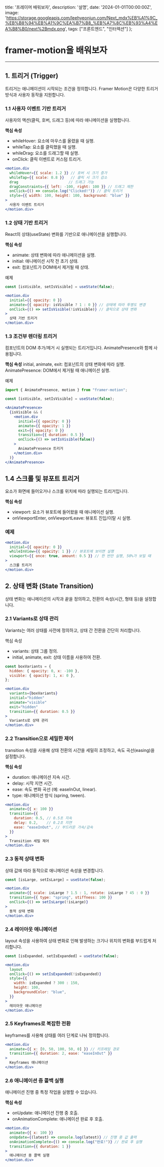   title: '프레이머 배워보자',
  description: '설명',
  date: '2024-01-01T00:00:00Z',
  image: 'https://storage.googleapis.com/leehyeonjun.com/Next_mdx%EB%A1%9C_%EB%B8%94%EB%A1%9C%EA%B7%B8_%EB%A7%8C%EB%93%A4%EA%B8%B0/next%2Bmdx.png',
  tags: ["프론트엔드", "인터렉션"]
};

# framer-motion을 배워보자

---

## 1. 트리거 (Trigger)
트리거는 애니메이션이 시작되는 조건을 정의합니다. Framer Motion은 다양한 트리거 방식과 사용자 동작을 지원합니다.

### 1.1 사용자 이벤트 기반 트리거
사용자의 액션(클릭, 호버, 드래그 등)에 따라 애니메이션을 실행합니다.

**핵심 속성**
- whileHover: 요소에 마우스를 올렸을 때 실행.
- whileTap: 요소를 클릭했을 때 실행.
- whileDrag: 요소를 드래그할 때 실행.
- onClick: 클릭 이벤트로 커스텀 트리거.

```jsx
<motion.div
  whileHover={{ scale: 1.2 }} // 호버 시 크기 증가
  whileTap={{ scale: 0.8 }}   // 클릭 시 크기 감소
  drag                       // 드래그 가능
  dragConstraints={{ left: -100, right: 100 }} // 드래그 제한
  onClick={() => console.log("Clicked!")} // 클릭 트리거
  style={{ width: 100, height: 100, background: "blue" }}
>
  사용자 이벤트 트리거
</motion.div>
```

### 1.2 상태 기반 트리거
React의 상태(useState) 변화를 기반으로 애니메이션을 실행합니다.

**핵심 속성**
- animate: 상태 변화에 따라 애니메이션을 실행.
- initial: 애니메이션 시작 전 초기 상태.
- exit: 컴포넌트가 DOM에서 제거될 때 상태.

예제
```jsx
const [isVisible, setIsVisible] = useState(false);

<motion.div
  initial={{ opacity: 0 }}
  animate={{ opacity: isVisible ? 1 : 0 }} // 상태에 따라 투명도 변경
  onClick={() => setIsVisible(!isVisible)} // 클릭으로 상태 변화
>
  상태 기반 트리거
</motion.div>
```

### 1.3 조건부 렌더링 트리거
컴포넌트의 DOM 추가/제거 시 실행되는 트리거입니다. AnimatePresence와 함께 사용됩니다.

**핵심 속성**
initial, animate, exit: 컴포넌트의 상태 변화에 따라 실행.
AnimatePresence: DOM에서 제거될 때 애니메이션 실행.

예제
```jsx
import { AnimatePresence, motion } from "framer-motion";

const [isVisible, setIsVisible] = useState(false);

<AnimatePresence>
  {isVisible && (
    <motion.div
      initial={{ opacity: 0 }}
      animate={{ opacity: 1 }}
      exit={{ opacity: 0 }}
      transition={{ duration: 0.5 }}
      onClick={() => setIsVisible(false)}
    >
      AnimatePresence 트리거
    </motion.div>
  )}
</AnimatePresence>
```

## 1.4 스크롤 및 뷰포트 트리거
요소가 화면에 들어오거나 스크롤 위치에 따라 실행되는 트리거입니다.

**핵심 속성**
- viewport: 요소가 뷰포트에 들어왔을 때 애니메이션 실행.
- onViewportEnter, onViewportLeave: 뷰포트 진입/이탈 시 실행.

### 예제
```jsx
<motion.div
  initial={{ opacity: 0 }}
  whileInView={{ opacity: 1 }} // 뷰포트에 보이면 실행
  viewport={{ once: true, amount: 0.5 }} // 한 번만 실행, 50%가 보일 때
>
  스크롤 트리거
</motion.div>
```

## 2. 상태 변화 (State Transition)
상태 변화는 애니메이션의 시작과 끝을 정의하고, 전환의 속성(시간, 형태 등)을 설정합니다.

### 2.1 Variants로 상태 관리
Variants는 여러 상태를 사전에 정의하고, 상태 간 전환을 간단히 처리합니다.

핵심 속성
- variants: 상태 그룹 정의.
- initial, animate, exit: 상태 이름을 사용하여 전환.

```jsx
const boxVariants = {
  hidden: { opacity: 0, x: -100 },
  visible: { opacity: 1, x: 0 },
};

<motion.div
  variants={boxVariants}
  initial="hidden"
  animate="visible"
  exit="hidden"
  transition={{ duration: 0.5 }}
>
  Variants로 상태 관리
</motion.div>
```

### 2.2 Transition으로 세밀한 제어
transition 속성을 사용해 상태 전환의 시간을 세밀히 조정하고, 속도 곡선(easing)을 설정합니다.

**핵심 속성**
- duration: 애니메이션 지속 시간.
- delay: 시작 지연 시간.
- ease: 속도 변화 곡선 (예: easeInOut, linear).
- type: 애니메이션 방식 (spring, tween).

```jsx
<motion.div
  animate={{ x: 100 }}
  transition={{
    duration: 0.5, // 0.5초 지속
    delay: 0.2,    // 0.2초 지연
    ease: "easeInOut", // 부드러운 가속/감속
  }}
>
  Transition 세밀 제어
</motion.div>
```

### 2.3 동적 상태 변화
상태 값에 따라 동적으로 애니메이션 속성을 변경합니다.

```jsx
const [isLarge, setIsLarge] = useState(false);

<motion.div
  animate={{ scale: isLarge ? 1.5 : 1, rotate: isLarge ? 45 : 0 }}
  transition={{ type: "spring", stiffness: 100 }}
  onClick={() => setIsLarge(!isLarge)}
>
  동적 상태 변화
</motion.div>
```

### 2.4 레이아웃 애니메이션
layout 속성을 사용하여 상태 변화로 인해 발생하는 크기나 위치의 변화를 부드럽게 처리합니다.


```jsx
const [isExpanded, setIsExpanded] = useState(false);

<motion.div
  layout
  onClick={() => setIsExpanded(!isExpanded)}
  style={{
    width: isExpanded ? 300 : 150,
    height: 100,
    backgroundColor: "blue",
  }}
>
  레이아웃 애니메이션
</motion.div>
```

### 2.5 Keyframes로 복잡한 전환
keyframes를 사용해 상태를 여러 단계로 나눠 정의합니다.

```jsx
<motion.div
  animate={{ x: [0, 50, 100, 50, 0] }} // 키프레임 경로
  transition={{ duration: 2, ease: "easeInOut" }}
>
  Keyframes 애니메이션
</motion.div>
```

### 2.6 애니메이션 중 콜백 실행
애니메이션 진행 중 특정 작업을 실행할 수 있습니다.

**핵심 속성**
- onUpdate: 애니메이션 진행 중 호출.
- onAnimationComplete: 애니메이션 완료 후 호출.

```jsx
<motion.div
  animate={{ x: 100 }}
  onUpdate={(latest) => console.log(latest)} // 진행 중 값 출력
  onAnimationComplete={() => console.log("완료!")} // 완료 후 실행
  transition={{ duration: 1 }}
>
  애니메이션 중 콜백 실행
</motion.div>
```
